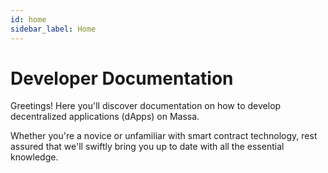 ```yaml
---
id: home
sidebar_label: Home
---
```



# Developer Documentation

Greetings! Here you'll discover documentation on how to develop decentralized applications (dApps) on Massa.

Whether you're a novice or unfamiliar with smart contract technology, rest assured that we'll swiftly bring you up to date with all the essential knowledge.

<FeatureList>
  <Feature
    url="./quickstart"
    title="Quickstart"
    content="Create your first dApp."
    icon="⚡"
  />
  <Feature
    url="./wallet/intro"
    title="Wallets"
    content="Store your assets."
    icon="👛"
  />
  <Feature
    url="./networks-faucets"
    title="Networks & Faucets"
    content="Chose the right network."
    icon="🌐"
  />
</FeatureList>

